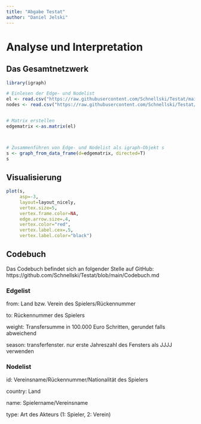 ---
title: "Abgabe Testat"
author: "Daniel Jelski"
---

# Analyse und Interpretation

## Das Gesamtnetzwerk

```{r Gesamnetzwerk erstellen, echo=FALSE}

library(igraph)

# Einlesen der Edge- und Nodelist
el <- read.csv("https://raw.githubusercontent.com/Schnellski/Testat/main/dj032%20Edgelist.csv", header=T, as.is=T, sep = ",")
nodes <- read.csv("https://raw.githubusercontent.com/Schnellski/Testat/main/dj032%20Nodelist.csv", header=T, as.is=T, sep = ",")


# Matrix erstellen
edgematrix <-as.matrix(el)



# Zusammenführen von Edge- und Nodelist als igraph-Objekt s
s <- graph_from_data_frame(d=edgematrix, directed=T)
s

```


## Visualisierung


```{r Einfache Visualisierung des erstellten Objekt, fig.height=6, fig.width=10}

plot(s,
     asp=-3,
     layout=layout_nicely,
     vertex.size=5,
     vertex.frame.color=NA,
     edge.arrow.size=.4,
     vertex.color="red",
     vertex.label.cex=.5,
     vertex.label.color="black")
```
## Codebuch 

Das Codebuch befindet sich an folgender Stelle auf GitHub: https://github.com/Schnellski/Testat/blob/main/Codebuch.md


### Edgelist

from: Land bzw. Verein des Spielers/Rückennummer

to: Rückennummer des Spielers

weight: Transfersumme in 100.000 Euro Schritten, gerundet falls abweichend

season: transferfenster. nur erste Jahreszahl des Fensters als JJJJ verwenden

### Nodelist

id: Vereinsname/Rückennummer/Nationalität des Spielers

country: Land

name: Spielername/Vereinsname

type: Art des Akteurs (1: Spieler, 2: Verein)